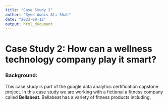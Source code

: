 ```yaml
---
title: "Case Study 2"
author: "Syed Awais Ali Shah"
date: "2023-09-12"
output: html_document
---
```


# Case Study 2: How can a wellness technology company play it smart?

### Background:
  This case study is part of the google data analytics certification capstone project. In this case study we are working with a fictional a fitness company called **Bellabeat**. Bellabeat has a variety of fitness products including,
  

